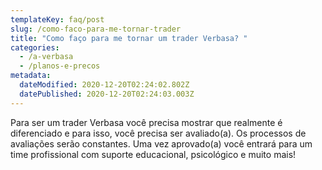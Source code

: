 ```yaml
---
templateKey: faq/post
slug: /como-faco-para-me-tornar-trader
title: "Como faço para me tornar um trader Verbasa? "
categories:
  - /a-verbasa
  - /planos-e-precos
metadata:
  dateModified: 2020-12-20T02:24:02.802Z
  datePublished: 2020-12-20T02:24:03.003Z
---
```

Para ser um trader Verbasa você precisa mostrar que realmente é diferenciado e para isso, você precisa ser avaliado(a). Os processos de avaliações serão constantes. Uma vez aprovado(a) você entrará para um time profissional com suporte educacional, psicológico e muito mais!